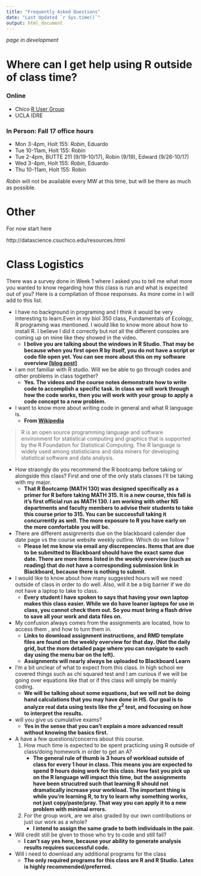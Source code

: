 ```yaml
---
title: "Frequently Asked Questions"
date: "Last Updated `r Sys.time()`"
output: html_document
---
```


_page in development_

# Where can I get help using R outside of class time? 

### Online
* Chico [R User Group](https://groups.google.com/forum/#!forum/chico-rug)
* UCLA IDRE

### In Person: Fall 17 office hours 
* Mon 3-4pm, Holt 155: _Robin_, Eduardo
* Tue 10-11am, Holt 155: Robin
* Tue 2-4pm, BUTTE 211 (9/19-10/17), Robin (9/19), Edward (9/26-10/17)
* Wed 3-4pm, Holt 155: _Robin_, Eduardo
* Thu 10-11am, Holt 155: Robin

_Robin_ will not be available every MW at this time, but will be there as much as possible. 


# Other

For now start here

http://datascience.csuchico.edu/resources.html

# Class Logistics
There was a survey done in Week 1 where I asked you to tell me what more you wanted to know regarding how this class is run and what is expected out of you? Here is a compilation of those responses. As more come in I will add to this list. 

* I have no background in programing and I think it would be very interesting to learn.Even in my biol 350 class, Fundamentals of Ecology, R programing was mentioned. I would like to know more about how to install R. I believe I did it correctly but not all the different consoles are coming up on mine like they showed in the video.
    - **I belive you are talking about the windows in R Studio. That may be because when you first open R by itself, you do not have a script or code file open yet. You can see more about this on my software overview [[blog post]](https://norcalbiostat.netlify.com/post/software-overview/)**
* I am not familiar with R studio. Will we be able to go through codes and other problems in class together?
    - **Yes. The videos and the course notes demonstrate how to write code to accomplish a specific task. In class we will work through how the code works, then you will work with your group to apply a code concept to a new problem.**
* I want to know more about writing code in general and what R language is. 
    - **From [Wikipedia](https://en.wikipedia.org/wiki/R_(programming_language))** 
    
> R is an open source programming language and software environment for statistical computing and graphics that is supported by the R Foundation for Statistical Computing. The R language is widely used among statisticians and data miners for developing statistical software and data analysis.

* How straongly do you recommend the R bootcamp before taking  or alongside this class? First and one of the only stats classes I'll be taking with my major.
    - **That R Bootcamp (MATH 130) was designed specifically as a primer for R before taking MATH 315. It is a new course, this fall is it's first official run as MATH 130. I am working with other NS departments and faculty members to advise their students to take this course prior to 315. You can be successfull taking it concurrently as well. The more exposure to R you have early on the more comfortable you will be.**
* There are different assignments due on the blackboard calender due date page vs the course website weekly outline. Which do we follow ?
    - **Please let me know via email any discrepencies. Items that are due to be submitted to Blackboard should have the exact same due date. There are more items listed in the weekly overview (such as reading) that do not have a corresponding submission link in Blackboard, because there is nothing to submit.**
* I would like to know about how many suggested hours will we need outside of class in order to do well. Also, will it be a big barrier if we do not have a laptop to take to class.
    - **Every student I have spoken to says that having your own laptop makes this class easier. While we do have loaner laptops for use in class, you cannot check them out. So you must bring a flash drive to save all your work and data files on.**
* My confusion always comes from the assignments are located, how to access them , and how to turn them in.
    - **Links to download assignment instructions, and RMD template files are found on the weekly overview for that day. (Not the daily grid, but the more detailed page where you can navigate to each day using the menu bar on the left).**
    - **Assignments will nearly always be uploaded to Blackboard Learn**
* I'm a bit unclear of what to expect from this class. In high school we covered things such as chi squared test and I am curious if we will be going over equations like that or if this class will simply be mainly coding.
    - **We will be talking about some equations, but we will not be doing hand calculations that you may have done in HS. Our goal is to analyze real data using tests like the $\chi^2$ test, and focusing on how to interpret the results.**
* will you give us cumulative exams?
    - **Yes in the sense that you can't explain a more advanced result without knowing the basics first.** 
* A have a few questions/concerns about this course. 
    1. How much time is expected to be spent practicing using R outside of class/doing homework in order to get an A?
        - **The general rule of thumb is 3 hours of workload outside of class for every 1 hour in class. This means you are expected to spend 9 hours doing work for this class. How fast you pick up on the R language will impact this time, but the assignments have been strucutred such that learning R should not dramatically increase your workload. The important thing is while you're learning R, to try to learn why something works, not just copy/paste/pray. That way you can apply it to a new problem with minimal errors.**
    2. For the group work, are we also graded by our own contributions or just our work as a whole?
        - **I intend to assign the same grade to both individuals in the pair.**
* Will credit still be given to those who try to code and still fail?
    - **I can't say yes here, because your ability to generate analysis results requires successful code.**
* Will i need to download any additional programs for the class
    - **The only required programs for this class are R and R Studio. Latex is highly recommended/preferred. **
    